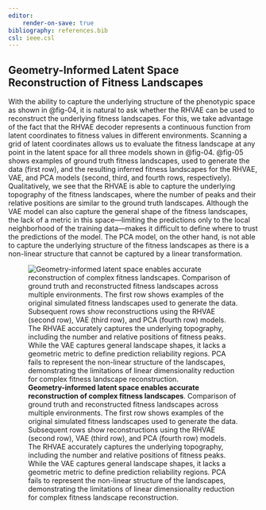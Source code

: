 ```yaml
---
editor:
    render-on-save: true
bibliography: references.bib
csl: ieee.csl
---
```


## Geometry-Informed Latent Space Reconstruction of Fitness Landscapes {#sec-fitness-landscapes}

With the ability to capture the underlying structure of the phenotypic space as
shown in @fig-04, it is natural to ask whether the RHVAE can be used to
reconstruct the underlying fitness landscapes. For this, we take advantage of
the fact that the RHVAE decoder represents a continuous function from latent
coordinates to fitness values in different environments. Scanning a grid of
latent coordinates allows us to evaluate the fitness landscape at any point in
the latent space for all three models shown in @fig-04. @fig-05 shows examples
of ground truth fitness landscapes, used to generate the data (first row), and
the resulting inferred fitness landscapes for the RHVAE, VAE, and PCA models
(second, third, and fourth rows, respectively). Qualitatively, we see that the
RHVAE is able to capture the underlying topography of the fitness landscapes,
where the number of peaks and their relative positions are similar to the ground
truth landscapes. Although the VAE model can also capture the general shape of
the fitness landscapes, the lack of a metric in this space---limiting the
predictions only to the local neighborhood of the training data---makes it
difficult to define where to trust the predictions of the model. The PCA model,
on the other hand, is not able to capture the underlying structure of the
fitness landscapes as there is a non-linear structure that cannot be captured by
a linear transformation.

![**Geometry-informed latent space enables accurate reconstruction of complex
fitness landscapes**. Comparison of ground truth and reconstructed fitness
landscapes across multiple environments. The first row shows examples of the
original simulated fitness landscapes used to generate the data. Subsequent rows
show reconstructions using the RHVAE (second row), VAE (third row), and PCA
(fourth row) models. The RHVAE accurately captures the underlying topography,
including the number and relative positions of fitness peaks. While the VAE
captures general landscape shapes, it lacks a geometric metric to define
prediction reliability regions. PCA fails to represent the non-linear structure
of the landscapes, demonstrating the limitations of linear dimensionality
reduction for complex fitness landscape
reconstruction.](./fig/main/fig05_v03){#fig-05}
